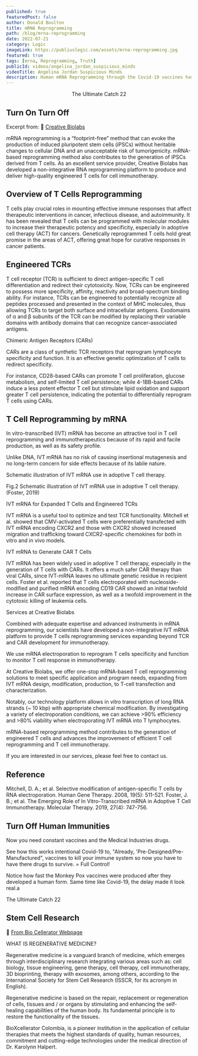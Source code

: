 ```yaml
---
published: true
featuredPost: false
author: Donald Boulton
title: mRNA Reprogramming
path: /blog/mrna-reprogramming
date: 2022-07-21
category: Logic
imageLink: https://publiuslogic.com/assets/mrna-reprogramming.jpg
featured: true
tags: [mrna, Reprogramming, Truth]
publicId: videos/angelina_jordan_suspicious_minds
videoTitle: Angelina Jordan Suspicious Minds
description: Human mRNA Reprogramming through the Covid-19 vaccines has killed your ability's to fight off common colds, infections and Covid-19.
---
```


<Center>The Ultimate Catch 22</Center>

## Turn On Turn Off

Excerpt from: 🔗 [Creative Biolabs](https://mrna.creative-biolabs.com/custom-t-cell-reprogramming-by-mrna.htm?msclkid=2b3c2f3f6f2f15f2b5814de5db686172&utm_source=bing&utm_medium=cpc&utm_campaign=ZJK-mRNA-Service-20201231&utm_term=%2BT%20cell%20%2BmRNA&utm_content=1-4-1%20T%20cell%20Reprogramminga)

<WavyHr className="mt-1 mb-1 text-fuchsia-600" />

mRNA reprogramming is a “footprint-free” method that can evoke the production of induced pluripotent stem cells (iPSCs) without heritable changes to cellular DNA and an unacceptable risk of tumorigenicity. mRNA-based reprogramming method also contributes to the generation of iPSCs derived from T cells. As an excellent service provider, Creative Biolabs has developed a non-integrative RNA reprogramming platform to produce and deliver high-quality engineered T cells for cell immunotherapy.

## Overview of T Cells Reprogramming

T cells play crucial roles in mounting effective immune responses that affect therapeutic interventions in cancer, infectious disease, and autoimmunity. It has been revealed that T cells can be programmed with molecular modules to increase their therapeutic potency and specificity, especially in adoptive cell therapy (ACT) for cancers. Genetically reprogrammed T cells hold great promise in the areas of ACT, offering great hope for curative responses in cancer patients.

## Engineered TCRs

T cell receptor (TCR) is sufficient to direct antigen-specific T cell differentiation and redirect their cytotoxicity. Now, TCRs can be engineered to possess more specificity, affinity, reactivity and broad-spectrum binding ability. For instance, TCRs can be engineered to potentially recognize all peptides processed and presented in the context of MHC molecules, thus allowing TCRs to target both surface and intracellular antigens. Exodomains of α and β subunits of the TCR can be modified by replacing their variable domains with antibody domains that can recognize cancer-associated antigens.

Chimeric Antigen Receptors (CARs)

CARs are a class of synthetic TCR receptors that reprogram lymphocyte specificity and function. It is an effective genetic optimization of T cells to redirect specificity.

For instance, CD28-based CARs can promote T cell proliferation, glucose metabolism, and self-limited T cell persistence; while 4-1BB-based CARs induce a less potent effector T cell but stimulate lipid oxidation and support greater T cell persistence, indicating the potential to differentially reprogram T cells using CARs.

## T Cell Reprogramming by mRNA

In vitro-transcribed (IVT) mRNA has become an attractive tool in T cell reprogramming and immunotherapeutics because of its rapid and facile production, as well as its safety profile.

Unlike DNA, IVT mRNA has no risk of causing insertional mutagenesis and no long-term concern for side effects because of its labile nature.

Schematic illustration of IVT mRNA use in adoptive T cell therapy.

Fig.2 Schematic illustration of IVT mRNA use in adoptive T cell therapy.
(Foster, 2019)

IVT mRNA for Expanded T Cells and Engineered TCRs

IVT mRNA is a useful tool to optimize and test TCR functionality. Mitchell et al. showed that CMV-activated T cells were preferentially transfected with IVT mRNA encoding CXCR2 and those with CXCR2 showed increased migration and trafficking toward CXCR2-specific chemokines for both in vitro and in vivo models.

IVT mRNA to Generate CAR T Cells

IVT mRNA has been widely used in adoptive T cell therapy, especially in the generation of T cells with CARs. It offers a much safer CAR therapy than viral CARs, since IVT-mRNA leaves no ultimate genetic residue in recipient cells. Foster et al. reported that T cells electroporated with nucleoside-modified and purified mRNA encoding CD19 CAR showed an initial twofold increase in CAR surface expression, as well as a twofold improvement in the cytotoxic killing of leukemia cells.

Services at Creative Biolabs

Combined with adequate expertise and advanced instruments in mRNA reprogramming, our scientists have developed a non-integrative IVT mRNA platform to provide T cells reprogramming services expanding beyond TCR and CAR development for immunotherapy.

We use mRNA electroporation to reprogram T cells specificity and function to monitor T cell response in immunotherapy.

At Creative Biolabs, we offer one-stop mRNA-based T cell reprogramming solutions to meet specific application and program needs, expanding from IVT mRNA design, modification, production, to T-cell transfection and characterization.

Notably, our technology platform allows in vitro transcription of long RNA strands (~ 10 kbp) with appropriate chemical modification. By investigating a variety of electroporation conditions, we can achieve >90% efficiency and >80% viability when electroporating IVT mRNA into T lymphocytes.

mRNA-based reprogramming method contributes to the generation of engineered T cells and advances the improvement of efficient T cell reprogramming and T cell immunotherapy.

If you are interested in our services, please feel free to contact us.

## Reference

Mitchell, D. A.; et al. Selective modification of antigen-specific T cells by RNA electroporation. Human Gene Therapy. 2008, 19(5): 511-521.
Foster, J. B.; et al. The Emerging Role of In Vitro-Transcribed mRNA in Adoptive T Cell Immunotherapy. Molecular Therapy. 2019, 27(4): 747-756.

<WavyHr className="mt-1 mb-1 text-fuchsia-600" />

## Turn Off Human Immunities

Now you need constant vaccines and the Medical Industries drugs.

See how this works intentional Covid-19 to, "Already, 'Pre-Designed/Pre-Manufactured", vaccines to kill your immune system so now you have to have there drugs to survive. = Full Control!

Notice how fast the Monkey Pox vaccines were produced after they developed a human form. Same time like Covid-19, the delay made it look real.a

The Ultimate Catch 22

<WavyHr className="mt-1 mb-1 text-fuchsia-600" />

## Stem Cell Research

🔗 [From Bio Cellerator Webpage](https://www.bioxcellerator.com/all-about-treatment-with-stem-cells-and-regenerative-medicine-in-medell%C3%ADn?utm_medium=ppc&utm_source=bing&utm_campaign=MelJoe+Campaign&utm_term=joe%20rogan%20stem%20cell&hsa_grp=1344703588292525&hsa_acc=2624427284&hsa_src=a&hsa_tgt=kwd-84044522078381:loc-190&hsa_mt=b&hsa_ver=3&hsa_kw=joe%20rogan%20stem%20cell&hsa_cam=1755623716&hsa_ad=&hsa_net=adwords&msclkid=06119b3de95b17f9a3cef9e36e69a688a)

WHAT IS REGENERATIVE MEDICINE?

Regenerative medicine is a vanguard branch of medicine, which emerges through interdisciplinary research integrating various areas such as: cell biology, tissue engineering, gene therapy, cell therapy, cell immunotherapy, 3D bioprinting, therapy with exosomes, among others, according to the International Society for Stem Cell Research (ISSCR, for its acronym in English).

Regenerative medicine is based on the repair, replacement or regeneration of cells, tissues and / or organs by stimulating and enhancing the self-healing capabilities of the human body. Its fundamental principle is to restore the functionality of the tissues.

BioXcellerator Colombia, is a pioneer institution in the application of cellular therapies that meets the highest standards of quality, human resources, commitment and cutting-edge technologies under the medical direction of Dr. Karolynn Halpert.

<WavyHr className="mt-1 mb-1 text-fuchsia-600" />
